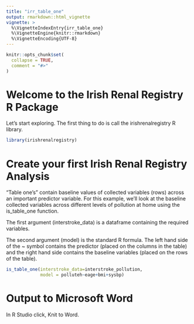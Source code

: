```yaml
---
title: "irr_table_one"
output: rmarkdown::html_vignette
vignette: >
  %\VignetteIndexEntry{irr_table_one}
  %\VignetteEngine{knitr::rmarkdown}
  %\VignetteEncoding{UTF-8}
---
```


```r
knitr::opts_chunk$set(
  collapse = TRUE,
  comment = "#>"
)
```

# Welcome to the Irish Renal Registry R Package
Let's start exploring. The first thing to do is call the irishrenalregistry R library.

```r
library(irishrenalregistry)
```

# Create your first Irish Renal Registry Analysis
"Table one's" contain baseline values of collected variables (rows) across an important predictor variable. For this example, we'll look at the baseline collected variables across different levels of pollution at home using the is_table_one function.

The first argument (interstroke_data) is a dataframe containing the required variables. 

The second argument (model) is the standard R formula. The left hand side of the ~ symbol contains the predictor (placed on the columns in the table) and the right hand side contains the baseline variables (placed on the rows of the table).

```r

is_table_one(interstroke_data=interstroke_pollution, 
             model = polluteh~eage+bmi+sysbp)

```

# Output to Microsoft Word

In R Studio click, Knit to Word.
